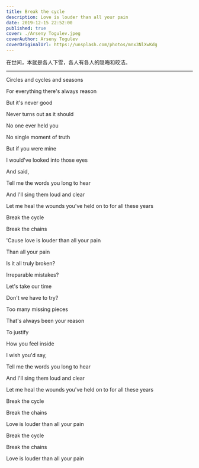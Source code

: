 ```yaml
---
title: Break the cycle
description: Love is louder than all your pain
date: 2019-12-15 22:52:00
published: true
cover: ./Arseny Togulev.jpeg
coverAuthor: Arseny Togulev
coverOriginalUrl: https://unsplash.com/photos/mnx3NlXwKdg
---
```


在世间，本就是各人下雪，各人有各人的隐晦和皎洁。

---

Circles and cycles and seasons <br />

For everything there's always reason <br />

But it's never good <br />

Never turns out as it should <br />

No one ever held you <br />

No single moment of truth <br />

But if you were mine <br />

I would've looked into those eyes <br />

And said, <br />

Tell me the words you long to hear <br />

And I'll sing them loud and clear <br />

Let me heal the wounds you've held on to for all these years <br />

Break the cycle <br />

Break the chains <br />

'Cause love is louder than all your pain <br />

Than all your pain <br />

Is it all truly broken? <br />

Irreparable mistakes? <br />

Let's take our time <br />

Don't we have to try? <br />

Too many missing pieces <br />

That's always been your reason <br />

To justify

How you feel inside <br />

I wish you'd say, <br />

Tell me the words you long to hear <br />

And I'll sing them loud and clear <br />

Let me heal the wounds you've held on to for all these years <br />

Break the cycle <br />

Break the chains <br />

Love is louder than all your pain <br />

Break the cycle <br />

Break the chains <br />

Love is louder than all your pain <br />

